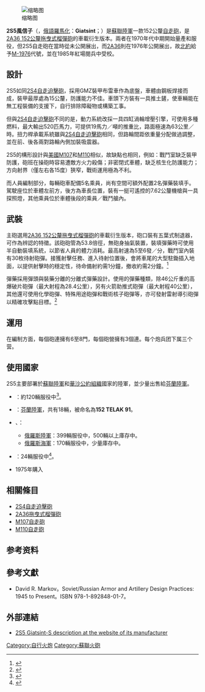 {{noteTA
|G1=Military
}}
{{Infobox Weapon
|name=2S5「風信子」自走炮 <br />2С5 Гиацинт
|image=[[File:2S5_Giatsint-S.jpg|300px]]
|image_size= 
|caption= 保存於[[聖彼得堡|聖彼得堡]][[砲兵博物館|火炮博物館]]中的2S5自走炮
|origin= {{USSR}}
|type= [[自行火炮|自走炮]]
<!-- Type selection -->
|is_vehicle=yes
|is_ranged=yes
|is_artillery=yes
<!-- Service history -->
|service= 1978年至今
|used_by={{USSR}}<br />{{RUS}}<br />{{BLR}}<br />{{FIN}}<br />{{UKR}}
|wars= 
<!-- Production history -->
|designer=
|design_date=1967年～1974年
|manufacturer=
|unit_cost= 
|production_date=1976年～1991年
|number=
|variants= 
<!-- General specifications -->
|spec_label=
|weight= 28.2噸
|length= 8.33公尺
|part_length=
|width=3.25公尺
|height=2.76公尺
|diameter=
|crew=5人
|armour=15毫米
|primary_armament=1×2A36 152毫米火炮
|secondary_armament=1×7.26毫米機槍
|engine= 柴油引擎
|engine_power=520匹[[馬力|馬力]]
|transmission= 
|payload_capacity= 
|fuel_capacity= 
|pw_ratio=26匹馬力/噸
|suspension=[[扭力桿|扭力桿]]式
|clearance=
|vehicle_range=500公里
|speed=道路：70公里/小時<br />越野：25公里/小時
|guidance=
<!-- Ranged weapon specifications --> 
|cartridge=
|caliber=
|action=
|rate=
|velocity=
|range= 
|max_range=
|feed= 
|sights= 
<!-- Artillery specifications -->
|breech=
|recoil=
|carriage=
|elevation=
|traverse=
}}
{{noteTA
|1=zh-hans:毫米;zh-hk:毫米;zh-tw:公釐;
|2=zh-hans:米;zh-hk:米;zh-tw:公尺;
|3=zh-hans:坦克;zh-hk:坦克;zh-tw:戰車;
|4=zh-hans:主战坦克;zh-hk:主戰坦克;zh-tw:主力戰車;
}}
[[File:Self-propelled_gun_2S5_"Giatsint-S"_with_152-mm_gun_2A37..JPG|缩略图]]

'''2S5風信子'''（{{lang-ru|'''2С5 «Гиацинт-С»'''}}，[[俄語羅馬化|俄語羅馬化]]：'''Giatsint'''；{{lang-en|'''hyacinth'''}}）是[[蘇聯陸軍|蘇聯陸軍]]一款152公釐[[自走砲|自走砲]]，是[[2A36拖曳式榴彈砲|2A36 152公釐拖曳式榴彈砲]]的車載衍生版本。兩者在1970年代中期開始量產和服役，但2S5自走砲在當時從未公開展出，而[[2A36拖曳式榴彈砲|2A36]]則在1976年公開展出，故[[北約|北約]]給予[[2A36拖曳式榴彈砲|M-1976]]代號，並在1985年紅場閱兵中受校。

== 設計 ==
2S5如同[[2S4自走迫擊砲|2S4自走迫擊砲]]，採用GMZ裝甲布雷車作為底盤，車體由鋼板焊接而成，裝甲最厚處為15公釐，防護能力不佳。車頭下方裝有一具推土鏟，使車輛能在無工程裝備的支援下，自行排除障礙物或構築工事。

但與[[2S4自走迫擊砲|2S4自走迫擊砲]]不同的是，動力系統改採一具四缸渦輪增壓引擎，可使用多種燃料，最大輸出520匹馬力，可提供19馬力／噸的推重比，路面極速為63公里／時。扭力桿承載系統雖與[[2S4自走迫擊砲|2S4自走迫擊砲]]相同，但路輪間距依重量分配做過調整，並在前、後各兩對路輪內側加裝吸震器。

2S5的構形設計與[[美國|美國]][[M107自走砲|M107]]和[[M110自走砲|M110]]相似，故缺點也相同，例如：戰鬥室缺乏裝甲防護，砲班在操砲時容易遭敵方火力殺傷；非密閉式車體，缺乏核生化防護能力；方向射界（僅左右各15度）狹窄，戰術運用極為不利。

而人員編制部分，每輛砲車配備5名乘員，尚有空間可額外配置2名彈藥裝填手。駕駛座位於車體左前方，後方為車長位置，裝有一挺可遙控的7.62公釐機槍與一具探照燈，其他乘員位於車體後段的乘員／戰鬥艙內。

== 武裝 ==

主砲選用[[2A36拖曳式榴彈砲|2A36 152公釐拖曳式榴彈砲]]的車載衍生版本，砲口裝有五葉式制退器，可作為辨認的特徵。該砲砲管為53.8倍徑，無砲身抽氣裝置，裝填彈藥時可使用半自動裝填系統，以節省人員的體力消耗。最高射速為5至6發／分，戰鬥室內裝有30枚待射砲彈。接獲射擊任務、進入待射位置後，會將車尾的大型駐鋤插入地面，以提供射擊時的穩定性，待命備射約需1分鐘，撤收約需2分鐘。<ref>{{Cite web |url=http://www.fas.org/man/dod-101/sys/land/row/2s5.htm |title=2S5 Giatsint-S 152-mm Self-Propelled Gun |accessdate=2007-11-28 |archive-date=2020-09-14 |archive-url=https://web.archive.org/web/20200914185355/https://fas.org/man/dod-101/sys/land/row/2s5.htm |dead-url=no }}</ref>

彈藥採用彈頭與裝藥分離的分離式彈藥設計。使用的彈藥種類，除46公斤重的高爆破片砲彈（最大射程為28.4公里），另有火箭助推式砲彈（最大射程40公里），其他還可使用化學砲彈、特殊用途砲彈和戰術核子砲彈等，亦可發射雷射導引砲彈以精確攻擊點目標。<ref>{{Cite web |url=http://www.armscontrol.ru/atmtc/Arms_systems/Land/Artillery/Self_Propelled/Giatsint.htm |title=2S5 152-mm GIATSINT SELF-PROPELLED GUN |accessdate=2007-11-28 |archive-date=2007-11-12 |archive-url=https://web.archive.org/web/20071112122917/http://www.armscontrol.ru/atmtc/Arms_systems/Land/Artillery/Self_Propelled/Giatsint.htm |dead-url=yes }}</ref>

== 運用 ==

在編制方面，每個砲連擁有6至8門，每個砲營擁有3個連。每个炮兵团下属三个营。

== 使用國家 ==
2S5主要部署於[[蘇聯陸軍|蘇聯陸軍]]和[[華沙公約組織|華沙公約組織]]國家的陸軍，並少量出售給[[芬蘭陸軍|芬蘭陸軍]]。

* {{BLR}}：約120輛服役中<ref>{{Cite web |url=http://www.globalsecurity.org/military/world/belarus/army-equipment.htm |title=存档副本 |accessdate=2007-11-28 |archive-date=2016-03-25 |archive-url=https://web.archive.org/web/20160325135522/http://www.globalsecurity.org/military/world/belarus/army-equipment.htm |dead-url=no }}</ref>。
* {{FIN}}：[[芬蘭陸軍|芬蘭陸軍]]，共有18輛，被命名為'''152 TELAK 91'''。
* {{USSR}}、{{RUS}}：
** [[俄羅斯陸軍|俄羅斯陸軍]]：399輛服役中，500輛以上庫存中。
** [[俄羅斯海軍|俄羅斯海軍]]：170輛服役中，少量庫存中。
* {{UKR}}：24輛服役中<ref>{{Cite web |url=http://www.globalsecurity.org/military/world/ukraine/groundforces-equipment.htm |title=存档副本 |accessdate=2007-11-28 |archive-date=2017-07-07 |archive-url=https://web.archive.org/web/20170707104146/http://www.globalsecurity.org/military/world/ukraine/groundforces-equipment.htm |dead-url=no }}</ref>。
* {{DPRK}}1975年購入

== 相關條目 ==
{{commons|2S5自走砲}}
* [[2S4自走迫擊砲|2S4自走迫擊砲]]
* [[2A36拖曳式榴彈砲|2A36拖曳式榴彈砲]]
* [[M107自走砲|M107自走砲]]
* [[M110自走砲|M110自走砲]]

== 参考资料 ==
{{reflist}}

== 參考文獻 ==
{{refbegin}}
* David R. Markov。Soviet/Russian Armor and Artillery Design Practices: 1945 to Present。ISBN 978-1-892848-01-7。
{{refend}}

== 外部連結 ==
* {{ru icon}} [https://web.archive.org/web/20070507065140/http://motovilikha.perm.ru/oboronnaya/samohod/ 2S5 Giatsint-S description at the website of its manufacturer]
{{俄罗斯装甲战斗车辆}}

[[Category:自行火炮|Category:自行火炮]]
[[Category:蘇聯火砲|Category:蘇聯火砲]]